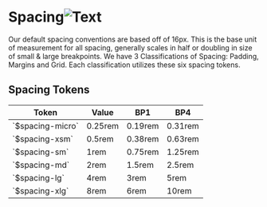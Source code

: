 
<Meta title="Design/Spacing Tokens" />

<main className="sb-unstyled doc-wrapper">
<h1 className="h1">Spacing<img src={StackAlt} alt="Text" /></h1>

<span className="p">
  Our default spacing conventions are based off of 16px. This is the base unit of measurement for all spacing, generally
  scales in half or doubling in size of small & large breakpoints. We have 3 Classifications of Spacing: Padding,
  Margins and Grid. Each classification utilizes these six spacing tokens.
</span>

## <span className="h2">Spacing Tokens</span>

<table className="token-table">
  <thead>
    <tr>
      <th>Token</th>
      <th>Value</th>
      <th>BP1</th>
      <th>BP4</th>
    </tr>
  </thead>
  <tbody>
    <tr>
      <td>
        <span className="token">`$spacing-micro`</span>
      </td>
      <td>
        <span className="property">0.25rem</span>
      </td>
      <td>
        <span className="property">0.19rem</span>
      </td>
      <td>
        <span className="property">0.31rem</span>
      </td>
    </tr>
    <tr>
      <td>
        <span className="token">`$spacing-xsm`</span>
      </td>
      <td>
        <span className="property">0.5rem</span>
      </td>
      <td>
        <span className="property">0.38rem</span>
      </td>
      <td>
        <span className="property">0.63rem</span>
      </td>
    </tr>
    <tr>
      <td>
        <span className="token">`$spacing-sm`</span>
      </td>
      <td>
        <span className="property">1rem</span>
      </td>
      <td>
        <span className="property">0.75rem</span>
      </td>
      <td>
        <span className="property">1.25rem</span>
      </td>
    </tr>
    <tr>
      <td>
        <span className="token">`$spacing-md`</span>
      </td>
      <td>
        <span className="property">2rem</span>
      </td>
      <td>
        <span className="property">1.5rem</span>
      </td>
      <td>
        <span className="property">2.5rem</span>
      </td>
    </tr>
    <tr>
      <td>
        <span className="token">`$spacing-lg`</span>
      </td>
      <td>
        <span className="property">4rem</span>
      </td>
      <td>
        <span className="property">3rem</span>
      </td>
      <td>
        <span className="property">5rem</span>
      </td>
    </tr>
    <tr>
      <td>
        <span className="token">`$spacing-xlg`</span>
      </td>
      <td>
        <span className="property">8rem</span>
      </td>
      <td>
        <span className="property">6rem</span>
      </td>
      <td>
        <span className="property">10rem</span>
      </td>
    </tr>
  </tbody>
</table>

</main>
